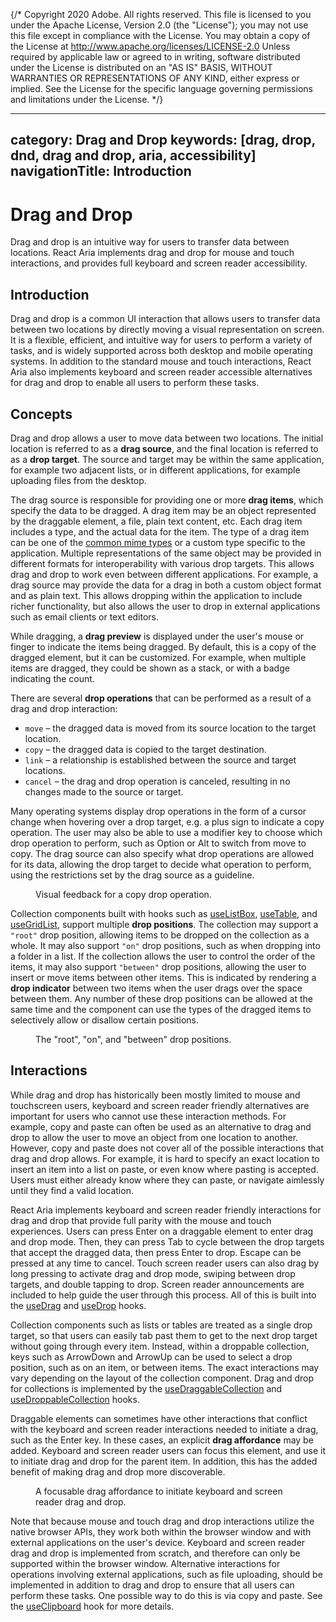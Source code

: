 {/* Copyright 2020 Adobe. All rights reserved.
This file is licensed to you under the Apache License, Version 2.0 (the "License");
you may not use this file except in compliance with the License. You may obtain a copy
of the License at http://www.apache.org/licenses/LICENSE-2.0
Unless required by applicable law or agreed to in writing, software distributed under
the License is distributed on an "AS IS" BASIS, WITHOUT WARRANTIES OR REPRESENTATIONS
OF ANY KIND, either express or implied. See the License for the specific language
governing permissions and limitations under the License. */}



---
category: Drag and Drop
keywords: [drag, drop, dnd, drag and drop, aria, accessibility]
navigationTitle: Introduction
---

# Drag and Drop

Drag and drop is an intuitive way for users to transfer data between locations. React Aria implements drag and drop for mouse and touch interactions, and provides full keyboard and screen reader accessibility.

## Introduction

Drag and drop is a common UI interaction that allows users to transfer data between two locations by directly moving a visual representation on screen.
It is a flexible, efficient, and intuitive way for users to perform a variety of tasks, and is widely supported across both desktop and mobile operating systems.
In addition to the standard mouse and touch interactions, React Aria also implements keyboard and screen reader accessible alternatives for drag and drop to enable all users to perform these tasks.

## Concepts

Drag and drop allows a user to move data between two locations. The initial location is referred to as a **drag source**, and the final location is referred to as a **drop target**. The source and target may be within the same application, for example two adjacent lists, or in different applications, for example uploading files from the desktop.

The drag source is responsible for providing one or more **drag items**, which specify the data to be dragged. A drag item may be an object represented by the draggable element, a file, plain text content, etc. Each drag item includes a type, and the actual data for the item. The type of a drag item can be one of the [common mime types](https://developer.mozilla.org/en-US/docs/Web/HTTP/Basics_of_HTTP/MIME_types/Common_types) or a custom type specific to the application. Multiple representations of the same object may be provided in different formats for interoperability with various drop targets. This allows drag and drop to work even between different applications. For example, a drag source may provide the data for a drag in both a custom object format and as plain text. This allows dropping within the application to include richer functionality, but also allows the user to drop in external applications such as email clients or text editors.

While dragging, a **drag preview** is displayed under the user's mouse or finger to indicate the items being dragged. By default, this is a copy of the dragged element, but it can be customized. For example, when multiple items are dragged, they could be shown as a stack, or with a badge indicating the count.

<Anatomy role="img" aria-label="Drag and drop anatomy diagram, showing drag source, drag preview, and drop target." />

There are several **drop operations** that can be performed as a result of a drag and drop interaction:

* `move` – the dragged data is moved from its source location to the target location.
* `copy` – the dragged data is copied to the target destination.
* `link` – a relationship is established between the source and target locations.
* `cancel` – the drag and drop operation is canceled, resulting in no changes made to the source or target.

Many operating systems display drop operations in the form of a cursor change when hovering over a drop target, e.g. a plus sign to indicate a copy operation. The user may also be able to use a modifier key to choose which drop operation to perform, such as <Keyboard>Option</Keyboard> or <Keyboard>Alt</Keyboard> to switch from move to copy. The drag source can also specify what drop operations are allowed for its data, allowing the drop target to decide what operation to perform, using the restrictions set by the drag source as a guideline.

<figure style={{display: 'flex', flexDirection: 'column', alignItems: 'center', margin: '20px 0'}}>
  <DropOperation role="img" aria-labelledby="drop-operation-caption" />
  <figcaption id="drop-operation-caption" style={{fontStyle: 'italic'}}>Visual feedback for a copy drop operation.</figcaption>
</figure>

Collection components built with hooks such as [useListBox](useListBox.html), [useTable](useTable.html), and [useGridList](useGridList.html), support multiple **drop positions**. The collection may support a `"root"` drop position, allowing items to be dropped on the collection as a whole. It may also support `"on"` drop positions, such as when dropping into a folder in a list. If the collection allows the user to control the order of the items, it may also support `"between"` drop positions, allowing the user to insert or move items between other items. This is indicated by rendering a **drop indicator** between two items when the user drags over the space between them. Any number of these drop positions can be allowed at the same time and the component can use the types of the dragged items to selectively allow or disallow certain positions.

<figure style={{display: 'flex', flexDirection: 'column', alignItems: 'center', margin: '20px 0'}}>
  <div style={{display: 'flex', flexWrap: 'wrap', justifyContent: 'center', gap: 50, marginBottom: 4, background: 'var(--anatomy-gray-100)', padding: 32, width: 'calc(100% - 64px)', borderRadius: 4}}>
    <RootDropPosition role="img" aria-label="Root drop position" />
    <OnDropPosition role="img" aria-label="On drop position" />
    <BetweenDropPosition role="img" aria-label="Between drop position" />
  </div>
  <figcaption style={{fontStyle: 'italic'}}>The "root", "on", and "between" drop positions.</figcaption>
</figure>

## Interactions

While drag and drop has historically been mostly limited to mouse and touchscreen users, keyboard and screen reader friendly alternatives are important for users who cannot use these interaction methods. For example, copy and paste can often be used as an alternative to drag and drop to allow the user to move an object from one location to another. However, copy and paste does not cover all of the possible interactions that drag and drop allows. For example, it is hard to specify an exact location to insert an item into a list on paste, or even know where pasting is accepted. Users must either already know where they can paste, or navigate aimlessly until they find a valid location.

React Aria implements keyboard and screen reader friendly interactions for drag and drop that provide full parity with the mouse and touch experiences. Users can press <Keyboard>Enter</Keyboard> on a draggable element to enter drag and drop mode. Then, they can press <Keyboard>Tab</Keyboard> to cycle between the drop targets that accept the dragged data, then press <Keyboard>Enter</Keyboard> to drop. <Keyboard>Escape</Keyboard> can be pressed at any time to cancel. Touch screen reader users can also drag by long pressing to activate drag and drop mode, swiping between drop targets, and double tapping to drop. Screen reader announcements are included to help guide the user through this process. All of this is built into the [useDrag](useDrag.html) and [useDrop](useDrop.html) hooks.

Collection components such as lists or tables are treated as a single drop target, so that users can easily tab past them to get to the next drop target without going through every item. Instead, within a droppable collection, keys such as <Keyboard>ArrowDown</Keyboard> and <Keyboard>ArrowUp</Keyboard> can be used to select a drop position, such as on an item, or between items. The exact interactions may vary depending on the layout of the collection component. Drag and drop for collections is implemented by the [useDraggableCollection](useDraggableCollection.html) and [useDroppableCollection](useDroppableCollection.html) hooks.

Draggable elements can sometimes have other interactions that conflict with the keyboard and screen reader interactions needed to initiate a drag, such as the <Keyboard>Enter</Keyboard> key. In these cases, an explicit **drag affordance** may be added. Keyboard and screen reader users can focus this element, and use it to initiate drag and drop for the parent item. In addition, this has the added benefit of making drag and drop more discoverable.

<figure style={{display: 'flex', flexDirection: 'column', alignItems: 'center', margin: '20px 0'}}>
  <DragAffordance role="img" aria-labelledby="drag-affordance-caption" />
  <figcaption id="drag-affordance-caption" style={{fontStyle: 'italic'}}>A focusable drag affordance to initiate keyboard and screen reader drag and drop.</figcaption>
</figure>

Note that because mouse and touch drag and drop interactions utilize the native browser APIs, they work both within the browser window and with external applications on the user's device. Keyboard and screen reader drag and drop is implemented from scratch, and therefore can only be supported within the browser window. Alternative interactions for operations involving external applications, such as file uploading, should be implemented in addition to drag and drop to ensure that all users can perform these tasks. One possible way to do this is via copy and paste. See the [useClipboard](useClipboard.html) hook for more details.
